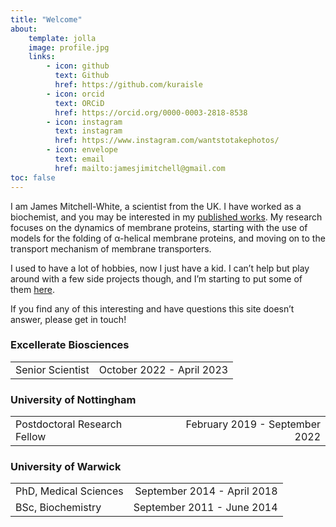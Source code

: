 ```yaml
---
title: "Welcome"
about:
    template: jolla
    image: profile.jpg
    links:
        - icon: github
          text: Github
          href: https://github.com/kuraisle
        - icon: orcid
          text: ORCiD
          href: https://orcid.org/0000-0003-2818-8538
        - icon: instagram
          text: instagram
          href: https://www.instagram.com/wantstotakephotos/
        - icon: envelope
          text: email
          href: mailto:jamesjimitchell@gmail.com
toc: false
---
```


I am James Mitchell-White, a scientist from the UK. I have worked as a biochemist, and you may be interested in my [published works](papers/index.qmd). My research focuses on the dynamics of membrane proteins, starting with the use of models for the folding of α-helical membrane proteins, and moving on to the transport mechanism of membrane transporters.

I used to have a lot of hobbies, now I just have a kid. I can't help but play around with a few side projects though, and I'm starting to put some of them [here](data-analysis/index.qmd).

If you find any of this interesting and have questions this site doesn't answer, please get in touch!

### Excellerate Biosciences
 | |
:---|---:|
 Senior Scientist | October 2022 - April 2023 |

### University of Nottingham
 | |
:---|---:|
Postdoctoral Research Fellow | February 2019 - September 2022

### University of Warwick
 | |
:---|---:|
PhD, Medical Sciences | September 2014 - April 2018
BSc, Biochemistry | September 2011 - June 2014